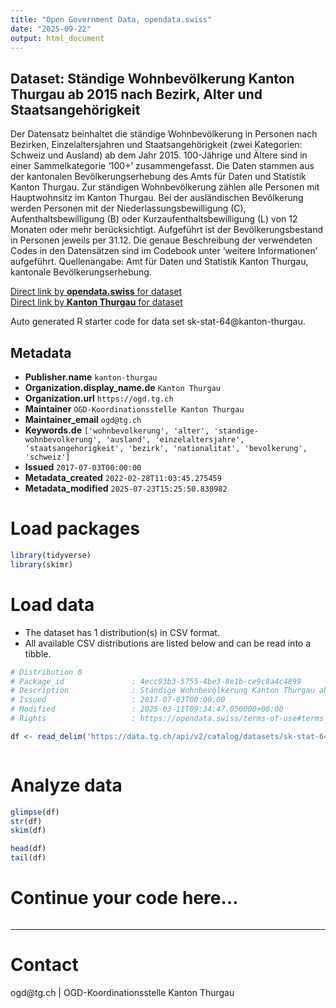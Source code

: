 ```yaml
---
title: "Open Government Data, opendata.swiss"
date: "2025-09-22"
output: html_document
---
```


## Dataset: Ständige Wohnbevölkerung Kanton Thurgau ab 2015 nach Bezirk, Alter und Staatsangehörigkeit

Der Datensatz beinhaltet die ständige Wohnbevölkerung in Personen nach Bezirken, Einzelaltersjahren und Staatsangehörigkeit (zwei Kategorien: Schweiz und Ausland) ab dem Jahr 2015. 100-Jährige und Ältere sind in einer Sammelkategorie '100+' zusammengefasst.
Die Daten stammen aus der kantonalen Bevölkerungserhebung des Amts für Daten und Statistik Kanton Thurgau. Zur ständigen Wohnbevölkerung zählen alle Personen mit Hauptwohnsitz im Kanton Thurgau. Bei der ausländischen Bevölkerung werden Personen mit der Niederlassungsbewilligung (C), Aufenthaltsbewilligung (B) oder Kurzaufenthaltsbewilligung (L) von 12 Monaten oder mehr berücksichtigt. Aufgeführt ist der Bevölkerungsbestand in Personen jeweils per 31.12. Die genaue Beschreibung der verwendeten Codes in den Datensätzen sind im Codebook unter 'weitere Informationen' aufgeführt. Quellenangabe: Amt für Daten und Statistik Kanton Thurgau, kantonale Bevölkerungserhebung.

[Direct link by **opendata.swiss** for dataset](https://opendata.swiss/de/dataset/standige-wohnbevolkerung-kanton-thurgau-ab-2015-nach-bezirk-alter-und-staatsangehorigkeit)<br>
[Direct link by **Kanton Thurgau** for dataset](https://data.tg.ch/explore/dataset/sk-stat-64/)

Auto generated R starter code for data set sk-stat-64@kanton-thurgau.

## Metadata

- **Publisher.name** `kanton-thurgau`
- **Organization.display_name.de** `Kanton Thurgau`
- **Organization.url** `https://ogd.tg.ch`
- **Maintainer** `OGD-Koordinationsstelle Kanton Thurgau`
- **Maintainer_email** `ogd@tg.ch`
- **Keywords.de** `['wohnbevolkerung', 'alter', 'standige-wohnbevolkerung', 'ausland', 'einzelaltersjahre', 'staatsangehorigkeit', 'bezirk', 'nationalitat', 'bevolkerung', 'schweiz']`
- **Issued** `2017-07-03T00:00:00`
- **Metadata_created** `2022-02-28T11:03:45.275459`
- **Metadata_modified** `2025-07-23T15:25:50.830982`


# Load packages

```r

library(tidyverse)
library(skimr)

```

# Load data

-   The dataset has 1 distribution(s) in CSV format.
-   All available CSV distributions are listed below and can be read into a tibble.

```r

# Distribution 0
# Package_id               : 4ecc93b3-5755-4be3-8e1b-ce9c8a4c4899
# Description              : Ständige Wohnbevölkerung Kanton Thurgau ab 2015 nach Bezirk, Alter und Staatsangehörigkeit (csv)
# Issued                   : 2017-07-03T00:00:00
# Modified                 : 2025-03-11T09:34:47.050000+00:00
# Rights                   : https://opendata.swiss/terms-of-use#terms_by

df <- read_delim('https://data.tg.ch/api/v2/catalog/datasets/sk-stat-64/exports/csv?use_labels=true')



```

# Analyze data

```r

glimpse(df)
str(df)
skim(df)

head(df)
tail(df)

```

# Continue your code here...

```r

```

------------------------------------------------------------------------

# Contact

ogd@tg.ch | OGD-Koordinationsstelle Kanton Thurgau

